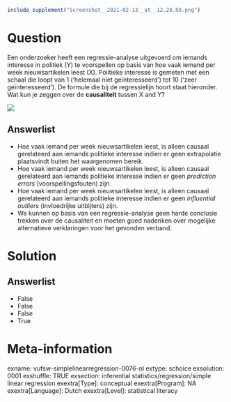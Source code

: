```r
include_supplement("Screenshot__2021-02-13__at__12.28.08.png")
```

Question
========
Een onderzoeker heeft een regressie-analyse uitgevoerd om iemands
interesse in politiek (Y) te voorspellen op basis van hoe vaak iemand
per week nieuwsartikelen leest <span
class="tvcss_2 tvcss_3 tvcss_4 tvcss_5 tvcss_6 tvcss_7">(X). </span>Politieke
interesse is gemeten met een schaal die loopt van 1 (‘helemaal niet
geïnteresseerd’) tot 10 (<span
class="tvcss_2 tvcss_3 tvcss_4 tvcss_5 tvcss_6 tvcss_7">‘</span>zeer
geïnteresseerd’). De formule die bij de regressielijn hoort staat
hieronder.  
Wat kun je zeggen over de **causaliteit** tussen X and Y?   
  
![](Screenshot__2021-02-13__at__12.28.08.png)

Answerlist
----------
* Hoe vaak iemand per week nieuwsartikelen leest, is alleen causaal
  gerelateerd aan iemands politieke interesse indien er geen extrapolatie
  plaatsvindt buiten het waargenomen bereik.
* Hoe vaak iemand per week nieuwsartikelen leest, is alleen causaal
  gerelateerd aan iemands politieke interesse indien er geen *prediction
  errors* (voorspellingsfouten) zijn.
* Hoe vaak iemand per week nieuwsartikelen leest, is alleen causaal
  gerelateerd aan iemands politieke interesse indien er geen *influential
  outliers* (invloedrijke uitbijters) zijn.
* We kunnen op basis van een regressie-analyse geen harde conclusie
  trekken over de causaliteit en moeten goed nadenken over mogelijke
  alternatieve verklaringen voor het gevonden verband.

Solution
========










Answerlist
----------
* False
* False
* False
* True

Meta-information
================
exname: vufsw-simplelinearregression-0076-nl
extype: schoice
exsolution: 0001
exshuffle: TRUE
exsection: inferential statistics/regression/simple linear regression
exextra[Type]: conceptual
exextra[Program]: NA
exextra[Language]: Dutch
exextra[Level]: statistical literacy

